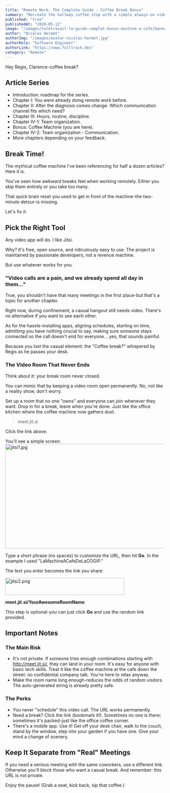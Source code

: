 ```yaml
---
title: "Remote Work: The Complete Guide - Coffee Break Bonus"
summary: "Recreate the hallway coffee stop with a simple always-on video room."
published: "true"
publishedAt: "2020-05-12"
image: "/images/teletravail-le-guide-complet-bonus-machine-a-cafe/banner.jpg"
author: "Nicolas Hermet"
authorImg: "/images/avatar-nicolas-hermet.jpg"
authorRole: "Software Engineer"
authorLink: "https://www.fulltrack.dev"
category: "Remote"
---
```


Hey Regis, Clarence-coffee break?



## Article Series

- <Link href="https://www.fulltrack.dev/articles/teletravail-le-guide-complet-introduction" >Introduction: roadmap for the series.</Link>
- <Link href="https://www.fulltrack.dev/articles/teletravail-le-guide-complet-chapitre-i" >Chapter I: You were already doing remote work before.</Link>
- <Link href="https://www.fulltrack.dev/articles/le-teletravail-le-guide-complet-chapitre-ii" >Chapter II: After the diagnosis comes change. Which communication channel fits which need?</Link>
- <Link href="https://www.fulltrack.dev/articles/teletravail-le-guide-complet-chapitre-iii" >Chapter III: Hours, routine, discipline.</Link>
- <Link href="https://www.fulltrack.dev/articles/teletravail-le-guide-complet-chapitre-iv-1" >Chapter IV-1: Team organization.</Link>
- Bonus: Coffee Machine (you are here).
- <Link href="https://www.fulltrack.dev/articles/teletravail-le-guide-complet-chapitre-iv-2" >Chapter IV-2: Team organization - Communication.</Link>
- More chapters depending on your feedback.



## Break Time!


The mythical coffee machine I've been referencing for half a dozen articles? Here it is.


You've seen how awkward breaks feel when working remotely. Either you skip them entirely or you take too many.


That quick brain reset you used to get in front of the machine-the two-minute detour-is missing.


Let's fix it.


## Pick the Right Tool


Any video app will do. I like <Link href="https://jitsi.org/" >Jitsi</Link>.


Why? It's free, open source, and ridiculously easy to use. The project is maintained by passionate developers, not a revenue machine.


But use whatever works for you.


### "Video calls are a pain, and we already spend all day in them..."


True, you shouldn't have that many meetings in the first place-but that's a topic for another chapter.


Right now, during confinement, a casual hangout still needs video. There's no alternative if you want to see each other.


As for the hassle-installing apps, aligning schedules, starting on time, admitting you have nothing crucial to say, making sure someone stays connected so the call doesn't end for everyone... yes, that sounds painful.


Because you lost the casual element: the "Coffee break?" whispered by Regis as he passes your desk.


### The Video Room That Never Ends


Think about it: your break room never closed.


You can mimic that by keeping a video room open permanently. No, not like a reality show, don't worry.


Set up a room that no one "owns" and everyone can join whenever they want. Drop in for a break, leave when you're done. Just like the office kitchen where the coffee machine now gathers dust.


> <Link href="https://meet.jit.si/" >meet.jit.si</Link>


Click the link above.


You'll see a simple screen:
<Image src="/images/teletravail-le-guide-complet-bonus-machine-a-cafe/jitsi1.jpg" alt="jitsi1.jpg" width="772" height="330" caption="Your custom room name becomes the link."/>

Type a short phrase (no spaces) to customize the URL, then hit **Go**. In the example I used "LaMachineACafeDeLaCOGIP."


The text you enter becomes the link you share:

<Image src="/images/teletravail-le-guide-complet-bonus-machine-a-cafe/jitsi2.png" alt="jitsi2.png" width="376" height="54" caption="Share the personalized link with your coworkers."/>

**meet.jit.si/YourAwesomeRoomName**


This step is optional-you can just click **Go** and use the random link provided.



## Important Notes


### The Main Risk

- It's not private. If someone tries enough combinations starting with <Link href="http://meet.jit.si/" >http://meet.jit.si/</Link>, they can land in your room. It's easy for anyone with basic tech skills. Treat it like the coffee machine at the cafe down the street: no confidential company talk. You're here to relax anyway.
- Make the room name long enough-reduces the odds of random visitors. The auto-generated string is already pretty safe.


### The Perks

- You never "schedule" this video call. The URL works permanently.
- Need a break? Click the link (bookmark it!). Sometimes no one is there; sometimes it's packed-just like the office coffee corner.
- There's a <Link href="https://play.google.com/store/apps/details?id=org.jitsi.meet&gl=FR" >mobile app</Link>. Use it! Get off your desk chair, walk to the couch, stand by the window, step into your garden if you have one. Give your mind a change of scenery.


## Keep It Separate from "Real" Meetings


If you need a serious meeting with the same coworkers, use a different link. Otherwise you'll block those who want a casual break. And remember: this URL is not private.


Enjoy the pause! (Grab a seat, kick back, sip that coffee.)

